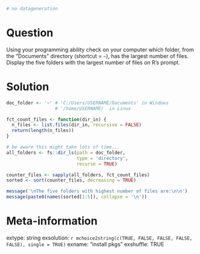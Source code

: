```r
# no datageneration

```

Question
========

Using your programming ability check on your computer which folder, from the "Documents" directory (shortcut = `~`), has the largest number of files. Display the five folders with the largest number of files on R's prompt.


Solution
================

```r
doc_folder <- '~' # 'C:/Users/USERNAME/Documents' in Windows
                  # '/home/USERNAME/  in Linux

fct_count_files <- function(dir_in) {
  n_files <- list.files(dir_in, recursive = FALSE)
  return(length(n_files))
}

# be aware this might take lots of time...
all_folders <- fs::dir_ls(path = doc_folder, 
                          type = 'directory', 
                          recurse = TRUE)

counter_files <- sapply(all_folders, fct_count_files)
sorted <- sort(counter_files, decreasing = TRUE)

message('\nThe five folders with highest number of files are:\n\n')
message(paste0(names(sorted[1:5]), collapse = '\n'))
```


Meta-information
================
extype: string
exsolution: `r mchoice2string(c(TRUE, FALSE, FALSE, FALSE, FALSE), single = TRUE)`
exname: "install pkgs"
exshuffle: TRUE

